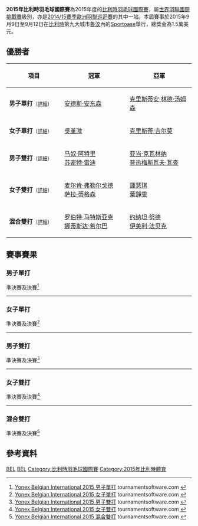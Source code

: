 {{noteTA|G1=Badminton}}
{{infobox badminton event
|name           = 2015年比利時羽毛球國際賽
|image          = 
|size           = 
|caption        =
|dates          = 2015年9月9日－9月12日
|number_edition = 第11屆
|level          = 4A
|prize_money    = 1.5萬美元
|location       = {{BEL}}[[魯汶|魯汶]]
|venue          = [[Sportoase_Leuven|Sportoase Leuven]]
|previous       = 2014年比利時羽毛球國際賽 
|next           = 2016年比利時羽毛球國際賽
}}
'''2015年比利時羽毛球國際賽'''為2015年度的[[比利時羽毛球國際賽|比利時羽毛球國際賽]]，屬[[世界羽聯國際挑戰賽|世界羽聯國際挑戰賽]]級別，亦是[[2014/15賽季歐洲羽聯巡迴賽|2014/15賽季歐洲羽聯巡迴賽]]的其中一站。本屆賽事於2015年9月9日至9月12日在[[比利時|比利時]]第九大城市[[魯汶|魯汶]]內的[[Sportoase|Sportoase]]舉行，總獎金為1.5萬美元。

== 優勝者 ==
{| class=wikitable style="font-size:small"
!width="200"|項目
!width="250"|冠軍
!width="250"|亞軍
|-
|'''男子單打'''<small>（[[#男子單打|詳細]]）</small>
|{{flagicon|DEN}} [[安德斯·安东森|安德斯·安东森]]
|{{flagicon|DEN}} [[克里斯蒂安·林德·汤姆森|克里斯蒂安·林德·汤姆森]]
|-
|'''女子單打'''<small>（[[#女子單打|詳細]]）</small>
|{{flagicon|MAS}} [[吳堇溦|吳堇溦]]
|{{flagicon|SCO}} [[克里斯蒂·吉尔莫|克里斯蒂·吉尔莫]]
|-
|'''男子雙打'''<small>（[[#男子雙打|詳細]]）</small>
|{{flagicon|IND}} [[马奴·阿特里|马奴·阿特里]]<br/>{{flagicon|IND}} [[苏密特·雷迪|苏密特·雷迪]]
|{{flagicon|POL}} [[亚当·克瓦林纳|亚当·克瓦林纳]]<br/>{{flagicon|POL}} [[普热梅斯瓦夫·瓦查|普热梅斯瓦夫·瓦查]]
|-
|'''女子雙打'''<small>（[[#女子雙打|詳細]]）</small>
|{{flagicon|DEN}} [[麦尔肯·弗勒尔戈德|麦尔肯·弗勒尔戈德]]<br/>{{flagicon|DEN}} [[萨拉·蒂格森|萨拉·蒂格森]]
|{{flagicon|MAS}} [[鍾慧琪|鍾慧琪]]<br/>{{flagicon|MAS}} [[葉錚雯|葉錚雯]]
|-
|'''混合雙打'''<small>（[[#混合雙打|詳細]]）</small>
|{{flagicon|POL}} [[罗伯特·马特斯亚克|罗伯特·马特斯亚克]]<br/>{{flagicon|POL}} [[娜蒂斯达·希尔巴|娜蒂斯达·希尔巴]]
|{{flagicon|SWE}} [[约纳坦·努德|约纳坦·努德]]<br/>{{flagicon|SWE}} [[伊美利·法贝克|伊美利·法贝克]]
|}

== 賽事賽果 ==
=== 男子單打 ===
;準決賽及決賽<ref name="MS">[http://bwf.tournamentsoftware.com/sport/draw.aspx?id=58ADB62A-1382-423B-8728-A7CD548C565D&draw=2 Yonex Belgian International 2015 男子單打] {{Wayback|url=http://bwf.tournamentsoftware.com/sport/draw.aspx?id=58ADB62A-1382-423B-8728-A7CD548C565D&draw=2 |date=20200224233951 }} tournamentsoftware.com {{en}}</ref>
{{4TeamBracket-Tennis3-v2
| team-width=200
| RD1-seed1=
| RD1-team1={{nowrap|{{flagicon|ITA}} [[因德拉·巴古斯·艾德·钱德拉|因德拉·巴古斯·艾德·钱德拉]]}}
| RD1-score1-1=13
| RD1-score1-2=14
| RD1-score1-3=
| RD1-seed2=
| RD1-team2='''{{flagicon|DEN}} [[克里斯蒂安·林德·汤姆森|克里斯蒂安·林德·汤姆森]]
| RD1-score2-1='''21
| RD1-score2-2='''21
| RD1-score2-3=

| RD1-seed3=Q
| RD1-team3='''{{flagicon|DEN}} [[安德斯·安东森|安德斯·安东森]]
| RD1-score3-1='''22
| RD1-score3-2='''23
| RD1-score3-3=
| RD1-seed4=PFQ
| RD1-team4={{flagicon|FRA}} [[卢卡斯·科维|卢卡斯·科维]]
| RD1-score4-1=20
| RD1-score4-2=21
| RD1-score4-3=

| RD2-seed1=
| RD2-team1={{nowrap|{{flagicon|DEN}} [[克里斯蒂安·林德·汤姆森|克里斯蒂安·林德·汤姆森]]}}
| RD2-score1-1=17
| RD2-score1-2=17
| RD2-score1-3=
| RD2-seed2=Q
| RD2-team2='''{{flagicon|DEN}} [[安德斯·安东森|安德斯·安东森]]
| RD2-score2-1='''21
| RD2-score2-2='''21
| RD2-score2-3=
}}
----

=== 女子單打 ===
;準決賽及決賽<ref name="WS">[http://bwf.tournamentsoftware.com/sport/draw.aspx?id=58ADB62A-1382-423B-8728-A7CD548C565D&draw=4 Yonex Belgian International 2015 女子單打] {{Wayback|url=http://bwf.tournamentsoftware.com/sport/draw.aspx?id=58ADB62A-1382-423B-8728-A7CD548C565D&draw=4 |date=20200224234009 }} tournamentsoftware.com {{en}}</ref>
{{4TeamBracket-Tennis3-v2
| team-width=200
| RD1-seed1=Q
| RD1-team1='''{{flagicon|MAS}} [[吳堇溦|吳堇溦]]
| RD1-score1-1='''21
| RD1-score1-2='''21
| RD1-score1-3=
| RD1-seed2=5
| RD1-team2={{flagicon|USA}} [[荣博|荣博]]
| RD1-score2-1=13
| RD1-score2-2=13
| RD1-score2-3=

| RD1-seed3=4
| RD1-team3={{flagicon|DEN}} [[萊恩·杰克斯菲德|萊恩·杰克斯菲德]]
| RD1-score3-1=12
| RD1-score3-2=17
| RD1-score3-3=
| RD1-seed4=2
| RD1-team4='''{{flagicon|SCO}} [[克里斯蒂·吉尔莫|克里斯蒂·吉尔莫]]
| RD1-score4-1='''21
| RD1-score4-2='''21
| RD1-score4-3=

| RD2-seed1=Q
| RD2-team1='''{{flagicon|MAS}} [[吳堇溦|吳堇溦]]
| RD2-score1-1='''21
| RD2-score1-2='''21
| RD2-score1-3=
| RD2-seed2=2
| RD2-team2={{flagicon|SCO}} [[克里斯蒂·吉尔莫|克里斯蒂·吉尔莫]]
| RD2-score2-1=15
| RD2-score2-2=18
| RD2-score2-3=
}}
----

=== 男子雙打 ===
;準決賽及決賽<ref name="MD">[http://bwf.tournamentsoftware.com/sport/draw.aspx?id=58ADB62A-1382-423B-8728-A7CD548C565D&draw=6 Yonex Belgian International 2015 男子雙打] {{Wayback|url=http://bwf.tournamentsoftware.com/sport/draw.aspx?id=58ADB62A-1382-423B-8728-A7CD548C565D&draw=6 |date=20200224234012 }} tournamentsoftware.com {{en}}</ref>
{{4TeamBracket-Tennis3-v2
| team-width=200
| RD1-seed1=1
| RD1-team1='''{{flagicon|IND}} [[马奴·阿特里|马奴·阿特里]]<br/> {{flagicon|IND}} [[苏密特·雷迪|苏密特·雷迪]]
| RD1-score1-1=17
| RD1-score1-2='''21
| RD1-score1-3='''21
| RD1-seed2=
| RD1-team2={{flagicon|ENG}} [[彼得·布里格斯|彼得·布里格斯]]<br/> {{flagicon|ENG}} [[汤姆·沃尔芬登|汤姆·沃尔芬登]]
| RD1-score2-1='''21
| RD1-score2-2=17
| RD1-score2-3=19

| RD1-seed3=
| RD1-team3={{flagicon|DEN}} [[马蒂亚斯·克里斯蒂安森|马蒂亚斯·克里斯蒂安森]]<br/> {{flagicon|DEN}} [[大卫·道嘉德|大卫·道嘉德]]
| RD1-score3-1=13
| RD1-score3-2=17
| RD1-score3-3=
| RD1-seed4=2
| RD1-team4='''{{flagicon|POL}} [[亚当·克瓦林纳|亚当·克瓦林纳]]<br/> {{flagicon|POL}} [[普热梅斯瓦夫·瓦查|普热梅斯瓦夫·瓦查]]
| RD1-score4-1='''21
| RD1-score4-2='''21
| RD1-score4-3=

| RD2-seed1=1
| RD2-team1='''{{flagicon|IND}} [[马奴·阿特里|马奴·阿特里]]<br/> {{flagicon|IND}} [[苏密特·雷迪|苏密特·雷迪]]
| RD2-score1-1='''22
| RD2-score1-2=19
| RD2-score1-3='''22
| RD2-seed2=2
| RD2-team2={{flagicon|POL}} [[亚当·克瓦林纳|亚当·克瓦林纳]]<br/> {{flagicon|POL}} [[普热梅斯瓦夫·瓦查|普热梅斯瓦夫·瓦查]]
| RD2-score2-1=20
| RD2-score2-2='''21
| RD2-score2-3=20
}}
----

=== 女子雙打 ===
;準決賽及決賽<ref name="WD">[http://bwf.tournamentsoftware.com/sport/draw.aspx?id=58ADB62A-1382-423B-8728-A7CD548C565D&draw=8 Yonex Belgian International 2015 女子雙打] {{Wayback|url=http://bwf.tournamentsoftware.com/sport/draw.aspx?id=58ADB62A-1382-423B-8728-A7CD548C565D&draw=8 |date=20200224234012 }} tournamentsoftware.com {{en}}</ref>
{{4TeamBracket-Tennis3-v2
| team-width=200
| RD1-seed1=1
| RD1-team1={{nowrap|{{flagicon|GER}} [[乔安娜·格里斯威斯基|乔安娜·格里斯威斯基]]<br/> {{flagicon|GER}} [[卡拉·尼尔特|卡拉·尼尔特]]}}
| RD1-score1-1=17
| RD1-score1-2=15
| RD1-score1-3=
| RD1-seed2=
| RD1-team2='''{{flagicon|DEN}} [[麦尔肯·弗勒尔戈德|麦尔肯·弗勒尔戈德]]<br/> {{flagicon|DEN}} [[萨拉·蒂格森|萨拉·蒂格森]]
| RD1-score2-1='''21
| RD1-score2-2='''21
| RD1-score2-3=

| RD1-seed3=3
| RD1-team3={{flagicon|GER}} [[伊莎贝尔·赫特里克|伊莎贝尔·赫特里克]]<br/> {{flagicon|GER}} [[比尔吉德·迈克斯|比尔吉德·迈克斯]]
| RD1-score3-1=18
| RD1-score3-2=21
| RD1-score3-3=
| RD1-seed4=
| RD1-team4='''{{flagicon|MAS}} [[鍾慧琪|鍾慧琪]]<br/> {{flagicon|MAS}} [[葉錚雯|葉錚雯]]
| RD1-score4-1='''21
| RD1-score4-2='''23
| RD1-score4-3=

| RD2-seed1=
| RD2-team1='''{{flagicon|DEN}} [[麦尔肯·弗勒尔戈德|麦尔肯·弗勒尔戈德]]<br/> {{flagicon|DEN}} [[萨拉·蒂格森|萨拉·蒂格森]]
| RD2-score1-1='''21
| RD2-score1-2='''21
| RD2-score1-3=
| RD2-seed2=
| RD2-team2={{flagicon|MAS}} [[鍾慧琪|鍾慧琪]]<br/> {{flagicon|MAS}} [[葉錚雯|葉錚雯]]
| RD2-score2-1=18
| RD2-score2-2=11
| RD2-score2-3=
}}
----

=== 混合雙打 ===
;準決賽及決賽<ref name="XD">[http://bwf.tournamentsoftware.com/sport/draw.aspx?id=58ADB62A-1382-423B-8728-A7CD548C565D&draw=10 Yonex Belgian International 2015 混合雙打] {{Wayback|url=http://bwf.tournamentsoftware.com/sport/draw.aspx?id=58ADB62A-1382-423B-8728-A7CD548C565D&draw=10 |date=20200224234015 }} tournamentsoftware.com {{en}}</ref>
{{4TeamBracket-Tennis3-v2
| team-width=200
| RD1-seed1=1
| RD1-team1={{flagicon|GER}} [[麦克·福克斯|麦克·福克斯]]<br/> {{flagicon|GER}} [[比尔吉德·迈克斯|比尔吉德·迈克斯]]
| RD1-score1-1=19
| RD1-score1-2=12
| RD1-score1-3=
| RD1-seed2=
| RD1-team2='''{{flagicon|SWE}} [[约纳坦·努德|约纳坦·努德]]<br/> {{flagicon|SWE}} [[伊美利·法贝克|伊美利·法贝克]]
| RD1-score2-1='''21
| RD1-score2-2='''21
| RD1-score2-3=

| RD1-seed3=
| RD1-team3='''{{nowrap|{{flagicon|POL}} [[罗伯特·马特斯亚克|罗伯特·马特斯亚克]]<br/> {{flagicon|POL}} [[娜蒂斯达·希尔巴|娜蒂斯达·希尔巴]]}}
| RD1-score3-1=17
| RD1-score3-2='''21
| RD1-score3-3='''21
| RD1-seed4=
| RD1-team4={{flagicon|DEN}} [[尼克拉斯·诺尔|尼克拉斯·诺尔]]<br/> {{flagicon|DEN}} [[萨拉·蒂格森|萨拉·蒂格森]]
| RD1-score4-1='''21
| RD1-score4-2=13
| RD1-score4-3=14

| RD2-seed1=
| RD2-team1={{flagicon|SWE}} [[约纳坦·努德|约纳坦·努德]]<br/> {{flagicon|SWE}} [[伊美利·法贝克|伊美利·法贝克]]
| RD2-score1-1='''21
| RD2-score1-2=6
| RD2-score1-3=8
| RD2-seed2=
| RD2-team2='''{{nowrap|{{flagicon|POL}} [[罗伯特·马特斯亚克|罗伯特·马特斯亚克]]<br/> {{flagicon|POL}} [[娜蒂斯达·希尔巴|娜蒂斯达·希尔巴]]}}
| RD2-score2-1=15
| RD2-score2-2='''21
| RD2-score2-3='''21
}}

== 參考資料 ==
{{Reflist}}

[[Category:2015年世界羽聯國際挑戰賽|BEL]]
[[Category:2014/15賽季歐洲羽聯巡迴賽|BEL]]
[[Category:比利時羽毛球國際賽|Category:比利時羽毛球國際賽]]
[[Category:2015年比利時體育|Category:2015年比利時體育]]